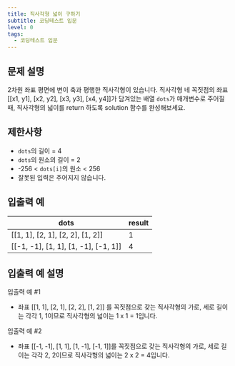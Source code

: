 ```yaml
---
title: 직사각형 넓이 구하기
subtitle: 코딩테스트 입문
level: 0
tags:
  - 코딩테스트 입문
---
```


## 문제 설명

2차원 좌표 평면에 변이 축과 평행한 직사각형이 있습니다. 직사각형 네 꼭짓점의 좌표 \[\[x1, y1\], \[x2, y2\], \[x3, y3\], \[x4, y4\]\]가 담겨있는 배열 `dots`가 매개변수로 주어질 때, 직사각형의 넓이를 return 하도록 solution 함수를 완성해보세요.

## 제한사항

- `dots`의 길이 = 4
- `dots`의 원소의 길이 = 2
- -256 < `dots[i]`의 원소 < 256
- 잘못된 입력은 주어지지 않습니다.

## 입출력 예

| dots                                           | result |
| ---------------------------------------------- | ------ |
| \[\[1, 1\], \[2, 1\], \[2, 2\], \[1, 2\]\]     | 1      |
| \[\[-1, -1\], \[1, 1\], \[1, -1\], \[-1, 1\]\] | 4      |

## 입출력 예 설명

입출력 예 #1

- 좌표 \[\[1, 1\], \[2, 1\], \[2, 2\], \[1, 2\]\] 를 꼭짓점으로 갖는 직사각형의 가로, 세로 길이는 각각 1, 1이므로 직사각형의 넓이는 1 x 1 = 1입니다.

입출력 예 #2

- 좌표 \[\[-1, -1\], \[1, 1\], \[1, -1\], \[-1, 1\]\]를 꼭짓점으로 갖는 직사각형의 가로, 세로 길이는 각각 2, 2이므로 직사각형의 넓이는 2 x 2 = 4입니다.
